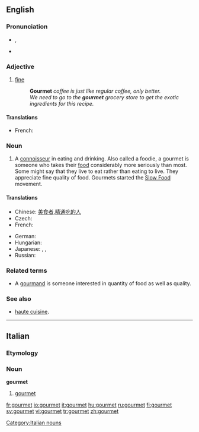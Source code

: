{{also|Gourmet}}
==English==
{{wikipedia}}

===Pronunciation===
* {{a|US}} {{IPA|/goʊɹˈmeɪ/}}, {{SAMPA|/goUr\"meI/}}
* {{rhymes|eɪ}}

===Adjective===
{{en-adj|-}}

# {{context|of food}} [[fine]]
#: '''Gourmet''' ''coffee is just like regular coffee, only better.''
#: ''We need to go to the '''gourmet''' grocery store to get the exotic ingredients for this recipe.''

====Translations====
* French: {{t+|fr|gastronomique}}

===Noun===
{{en-noun}}

# A [[connoisseur]] in eating and drinking. Also called a foodie, a gourmet is someone who takes their [[food]] considerably more seriously than most. Some might say that they live to eat rather than eating to live. They appreciate fine quality of food. Gourmets started the [http://en.wikipedia.org/wiki/Slow_Food Slow Food] movement.

====Translations====
{{trans-top|connoisseur}}
* Chinese: [[美食者]],[[精通吃的人]]
* Czech: {{t-|cs|labužník|m}}
* French: {{t+|fr|gourmet|m}}
{{trans-mid}}
* German: {{t-|de|Feinschmecker}}
* Hungarian: {{t|hu|ínyenc}}
* Japanese: {{t|ja|食通|tr=shokutsū|sc=Jpan}}, {{t|ja|美食家|tr=bishoku-ka|sc=Jpan}}, {{t|ja|グルメ|tr=gurume|sc=Jpan}}
* Russian: {{t+|ru|гурман|m|sc=Cyrl}}
{{trans-bottom}}

===Related terms===
* A [[gourmand]] is someone interested in quantity of food as well as quality.

===See also===
* [[haute cuisine]].

----
==Italian==
===Etymology===
{{etyl|fr|it}}

===Noun===
'''gourmet''' {{m|f|inv}}

#[[#English|gourmet]] 

[[Category:Italian nouns]]

[[fr:gourmet]]
[[io:gourmet]]
[[it:gourmet]]
[[hu:gourmet]]
[[ru:gourmet]]
[[fi:gourmet]]
[[sv:gourmet]]
[[vi:gourmet]]
[[tr:gourmet]]
[[zh:gourmet]]